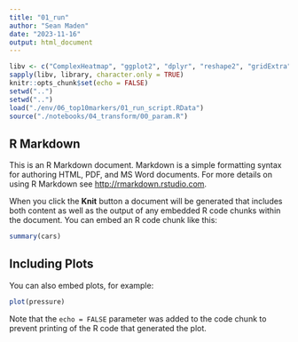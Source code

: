 ```yaml
---
title: "01_run"
author: "Sean Maden"
date: "2023-11-16"
output: html_document
---
```


```r
libv <- c("ComplexHeatmap", "ggplot2", "dplyr", "reshape2", "gridExtra")
sapply(libv, library, character.only = TRUE)
knitr::opts_chunk$set(echo = FALSE)
setwd("..")
setwd("..")
load("./env/06_top10markers/01_run_script.RData")
source("./notebooks/04_transform/00_param.R")
```

## R Markdown

This is an R Markdown document. Markdown is a simple formatting syntax for authoring HTML, PDF, and MS Word documents. For more details on using R Markdown see <http://rmarkdown.rstudio.com>.

When you click the **Knit** button a document will be generated that includes both content as well as the output of any embedded R code chunks within the document. You can embed an R code chunk like this:

```r
summary(cars)
```

## Including Plots

You can also embed plots, for example:

```r
plot(pressure)
```

Note that the `echo = FALSE` parameter was added to the code chunk to prevent printing of the R code that generated the plot.
